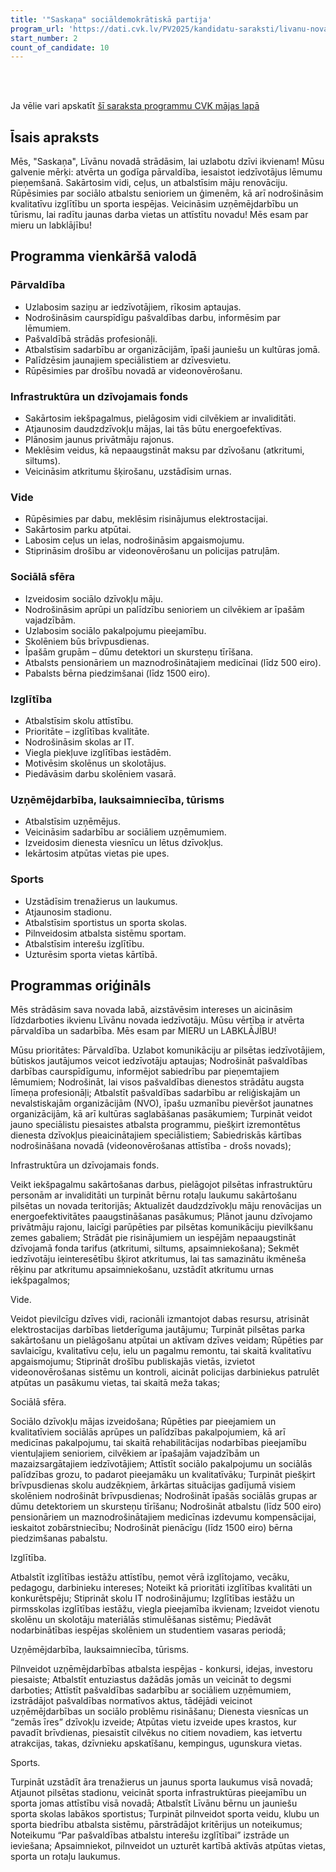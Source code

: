 ```yaml
---
title: '"Saskaņa" sociāldemokrātiskā partija'
program_url: 'https://dati.cvk.lv/PV2025/kandidatu-saraksti/livanu-novads/saskana-socialdemokratiska-partija'
start_number: 2
count_of_candidate: 10
---
```



<Badge text="Atvērta pārvaldība" variant="note" size="small" /> <Badge text="Infrastruktūras uzlabošana" variant="note" size="small" /> <Badge text="Sociālā atbalsta stiprināšana" variant="note" size="small" /> <Badge text="Izglītības kvalitātes celšana" variant="note" size="small" /> <Badge text="Uzņēmējdarbības veicināšana" variant="note" size="small" />

<br/><br/> 

<Card title='Šis ir mākslīga intelekta ģenerēts apraksts' icon='starlight'>
    Ja vēlie vari apskatīt <a href={frontmatter.program_url} target='_blank'>šī saraksta programmu CVK mājas lapā</a>
    </Card>

## Īsais apraksts

Mēs, "Saskaņa", Līvānu novadā strādāsim, lai uzlabotu dzīvi ikvienam! Mūsu galvenie mērķi: atvērta un godīga pārvaldība, iesaistot iedzīvotājus lēmumu pieņemšanā. Sakārtosim vidi, ceļus, un atbalstīsim māju renovāciju. Rūpēsimies par sociālo atbalstu senioriem un ģimenēm, kā arī nodrošināsim kvalitatīvu izglītību un sporta iespējas. Veicināsim uzņēmējdarbību un tūrismu, lai radītu jaunas darba vietas un attīstītu novadu! Mēs esam par mieru un labklājību!

## Programma vienkāršā valodā

### Pārvaldība
*   Uzlabosim saziņu ar iedzīvotājiem, rīkosim aptaujas.
*   Nodrošināsim caurspīdīgu pašvaldības darbu, informēsim par lēmumiem.
*   Pašvaldībā strādās profesionāļi.
*   Atbalstīsim sadarbību ar organizācijām, īpaši jauniešu un kultūras jomā.
*   Palīdzēsim jaunajiem speciālistiem ar dzīvesvietu.
*   Rūpēsimies par drošību novadā ar videonovērošanu.

### Infrastruktūra un dzīvojamais fonds
*   Sakārtosim iekšpagalmus, pielāgosim vidi cilvēkiem ar invaliditāti.
*   Atjaunosim daudzdzīvokļu mājas, lai tās būtu energoefektīvas.
*   Plānosim jaunus privātmāju rajonus.
*   Meklēsim veidus, kā nepaaugstināt maksu par dzīvošanu (atkritumi, siltums).
*   Veicināsim atkritumu šķirošanu, uzstādīsim urnas.

### Vide
*   Rūpēsimies par dabu, meklēsim risinājumus elektrostacijai.
*   Sakārtosim parku atpūtai.
*   Labosim ceļus un ielas, nodrošināsim apgaismojumu.
*   Stiprināsim drošību ar videonovērošanu un policijas patruļām.

### Sociālā sfēra
*   Izveidosim sociālo dzīvokļu māju.
*   Nodrošināsim aprūpi un palīdzību senioriem un cilvēkiem ar īpašām vajadzībām.
*   Uzlabosim sociālo pakalpojumu pieejamību.
*   Skolēniem būs brīvpusdienas.
*   Īpašām grupām – dūmu detektori un skursteņu tīrīšana.
*   Atbalsts pensionāriem un maznodrošinātajiem medicīnai (līdz 500 eiro).
*   Pabalsts bērna piedzimšanai (līdz 1500 eiro).

### Izglītība
*   Atbalstīsim skolu attīstību.
*   Prioritāte – izglītības kvalitāte.
*   Nodrošināsim skolas ar IT.
*   Viegla piekļuve izglītības iestādēm.
*   Motivēsim skolēnus un skolotājus.
*   Piedāvāsim darbu skolēniem vasarā.

### Uzņēmējdarbība, lauksaimniecība, tūrisms
*   Atbalstīsim uzņēmējus.
*   Veicināsim sadarbību ar sociāliem uzņēmumiem.
*   Izveidosim dienesta viesnīcu un lētus dzīvokļus.
*   Iekārtosim atpūtas vietas pie upes.

### Sports
*   Uzstādīsim trenažierus un laukumus.
*   Atjaunosim stadionu.
*   Atbalstīsim sportistus un sporta skolas.
*   Pilnveidosim atbalsta sistēmu sportam.
*   Atbalstīsim interešu izglītību.
*   Uzturēsim sporta vietas kārtībā.

## Programmas oriģināls

Mēs strādāsim sava novada labā, aizstāvēsim intereses un aicināsim līdzdarboties ikvienu Līvānu novada iedzīvotāju. Mūsu vērtība ir atvērta pārvaldība un sadarbība.
Mēs esam par MIERU un LABKLĀJĪBU!

Mūsu prioritātes:
Pārvaldība.
Uzlabot komunikāciju ar pilsētas iedzīvotājiem, būtiskos jautājumos veicot iedzīvotāju aptaujas;
Nodrošināt pašvaldības darbības caurspīdīgumu, informējot sabiedrību par pieņemtajiem lēmumiem;
Nodrošināt, lai visos pašvaldības dienestos strādātu augsta līmeņa profesionāļi;
Atbalstīt pašvaldības sadarbību ar reliģiskajām un nevalstiskajām organizācijām (NVO), īpašu uzmanību pievēršot jaunatnes organizācijām, kā arī kultūras saglabāšanas pasākumiem;
Turpināt veidot jauno speciālistu piesaistes atbalsta programmu, piešķirt izremontētus dienesta dzīvokļus pieaicinātajiem speciālistiem;
Sabiedriskās kārtības nodrošināšana novadā (videonovērošanas attīstība - drošs novads);

Infrastruktūra un dzīvojamais fonds.

Veikt iekšpagalmu sakārtošanas darbus, pielāgojot pilsētas infrastruktūru personām ar invaliditāti un turpināt bērnu rotaļu laukumu sakārtošanu pilsētas un novada teritorijās;
Aktualizēt daudzdzīvokļu māju renovācijas un energoefektivitātes paaugstināšanas pasākumus;
Plānot jaunu dzīvojamo privātmāju rajonu, laicīgi parūpēties par pilsētas komunikāciju pievilkšanu zemes gabaliem;
Strādāt pie risinājumiem un iespējām nepaaugstināt dzīvojamā fonda tarifus (atkritumi, siltums, apsaimniekošana);
Sekmēt iedzīvotāju ieinteresētību šķirot atkritumus, lai tas samazinātu ikmēneša rēķinu par atkritumu apsaimniekošanu, uzstādīt atkritumu urnas iekšpagalmos;

Vide.

Veidot pievilcīgu dzīves vidi, racionāli izmantojot dabas resursu, atrisināt elektrostacijas darbības lietderīguma jautājumu;
Turpināt pilsētas parka sakārtošanu un pielāgošanu atpūtai un aktīvam dzīves veidam;
Rūpēties par savlaicīgu, kvalitatīvu ceļu, ielu un pagalmu remontu, tai skaitā kvalitatīvu apgaismojumu;
Stiprināt drošību publiskajās vietās, izvietot videonovērošanas sistēmu un kontroli, aicināt policijas darbiniekus patrulēt atpūtas un pasākumu vietas, tai skaitā meža takas;

Sociālā sfēra.

Sociālo dzīvokļu mājas izveidošana;
Rūpēties par pieejamiem un kvalitatīviem sociālās aprūpes un palīdzības pakalpojumiem, kā arī medicīnas pakalpojumu, tai skaitā rehabilitācijas nodarbības pieejamību vientuļajiem senioriem, cilvēkiem ar īpašajām vajadzībām un mazaizsargātajiem iedzīvotājiem;
Attīstīt sociālo pakalpojumu un sociālās palīdzības grozu, to padarot pieejamāku un kvalitatīvāku;
Turpināt piešķirt brīvpusdienas skolu audzēkņiem, ārkārtas situācijas gadījumā visiem skolēniem nodrošināt brīvpusdienas;
Nodrošināt īpašās sociālās grupas ar dūmu detektoriem un skursteņu tīrīšanu;
Nodrošināt atbalstu (līdz 500 eiro) pensionāriem un maznodrošinātajiem medicīnas izdevumu kompensācijai, ieskaitot zobārstniecību;
Nodrošināt pienācīgu (līdz 1500 eiro) bērna piedzimšanas pabalstu.


Izglītība.

Atbalstīt izglītības iestāžu attīstību, ņemot vērā izglītojamo, vecāku, pedagogu, darbinieku intereses;
Noteikt kā prioritāti izglītības kvalitāti un konkurētspēju;
Stiprināt skolu IT nodrošinājumu;
Izglītības iestāžu un pirmsskolas izglītības iestāžu, viegla pieejamība ikvienam;
Izveidot vienotu skolēnu un skolotāju materiālās stimulēšanas sistēmu;
Piedāvāt nodarbinātības iespējas skolēniem un studentiem vasaras periodā;

Uzņēmējdarbība, lauksaimniecība, tūrisms.

Pilnveidot uzņēmējdarbības atbalsta iespējas - konkursi, idejas, investoru piesaiste;
Atbalstīt entuziastus dažādās jomās un veicināt to degsmi darboties;
Attīstīt pašvaldības sadarbību ar sociāliem uzņēmumiem, izstrādājot pašvaldības normatīvos aktus, tādējādi veicinot uzņēmējdarbības un sociālo problēmu risināšanu;
Dienesta viesnīcas un “zemās īres” dzīvokļu izveide;
Atpūtas vietu izveide upes krastos, kur pavadīt brīvdienas, piesaistīt cilvēkus no citiem novadiem, kas ietvertu atrakcijas, takas, dzīvnieku apskatīšanu, kempingus, ugunskura vietas.

Sports.

Turpināt uzstādīt āra trenažierus un jaunus sporta laukumus visā novadā;
Atjaunot pilsētas stadionu, veicināt sporta infrastruktūras pieejamību un sporta jomas attīstību visā novadā;
Atbalstīt Līvānu bērnu un jauniešu sporta skolas labākos sportistus;
Turpināt pilnveidot sporta veidu, klubu un sporta biedrību atbalsta sistēmu, pārstrādājot kritērijus un noteikumus;
Noteikumu “Par pašvaldības atbalstu interešu izglītībai” izstrāde un ieviešana;
Apsaimniekot, pilnveidot un uzturēt kartībā aktīvās atpūtas vietas, sporta un rotaļu laukumus.
